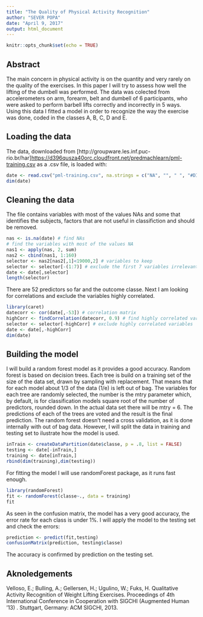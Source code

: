 ---
title: "The Quality of Physical Activity Recognition"
author: "SEVER POPA"
date: "April 9, 2017"
output: html_document
---

```{r setup, include=FALSE}
knitr::opts_chunk$set(echo = TRUE)
```

## Abstract
The main concern in physical activity is on the quantity and very rarely on the quality of the exercises. In this paper I will try to assess how well the lifting of the dumbell was performed. The data was colected from accelerometers on arm, forearm, belt and dumbell of 6 participants, who were asked to perform barbell lifts correctly and incorrectly in 5 ways.
Using this data I fitted a model in order to recognize the way the exercise was done, coded in the classes A, B, C, D and E.

## Loading the data
The data, downloaded from [http://groupware.les.inf.puc-rio.br/har]<https://d396qusza40orc.cloudfront.net/predmachlearn/pml-training.csv> as a .csv file, is loaded with:
```{r loading data}
date <- read.csv("pml-training.csv", na.strings = c("NA", "", " ", "#DIV/0!"))
dim(date)
```

## Cleaning the data
The file contains variables with most of the values NAs and some that identifies the subjects, factors that are not useful in classifiction and should be removed.
```{r cleaning data}
nas <- is.na(date) # find NAs
# find the variables with most of the values NA
nas1 <- apply(nas, 2, sum)
nas2 <- cbind(nas1, 1:160)
selector <- nas2[nas2[,1]<19000,2] # variables to keep
selector <- selector[-(1:7)] # exclude the first 7 variables irrelevant for classification
date <- date[,selector]
length(selector)
```
There are 52 predictors so far and the outcome classe. Next I am looking for correlations and exclude the variables highly correlated.
```{r find correlations}
library(caret)
datecorr <- cor(date[,-53]) # correlation matrix
highCorr <- findCorrelation(datecorr, 0.9) # find highly correlated variables
selector <- selector[-highCorr] # exclude highly correlated variables
date <- date[,-highCorr]
dim(date)
```

## Building the model
I will build a random forest model as it provides a good accuracy. Random forest is based on decision trees. Each tree is build on a training set of the size of the data set, drawn by sampling with replacement. That means that for each model about 1/3 of the data (1/e) is left out of bag. The variables for each tree are randomly selected, the number is the mtry parameter which, by default, is for classification models square root of the number of predictors, rounded down. In the actual data set there will be mtry = 6. The predictions of each of the trees are voted and the result is the final prediction.
The random forest doesn't need a cross validation, as it is done internally with out of bag data. However, I will split the data in training and testing set to ilustrate how the model is used.
```{r sampling data}
inTrain <- createDataPartition(date$classe, p = .8, list = FALSE)
testing <- date[-inTrain,]
training <- date[inTrain,]
rbind(dim(training),dim(testing))
```
For fitting the model I will use randomForest package, as it runs fast enough.
```{r fitting the model}
library(randomForest)
fit <- randomForest(classe~., data = training)
fit
```
As seen in the confusion matrix, the model has a very good accuracy, the error rate for each class is under 1%.
I will apply the model to the testing set and check the errors:
```{r testing the model}
prediction <- predict(fit,testing)
confusionMatrix(prediction, testing$classe)
```
The accuracy is confirmed by prediction on the testing set.

## Aknoledgements
Velloso, E.; Bulling, A.; Gellersen, H.; Ugulino, W.; Fuks, H. Qualitative Activity Recognition of Weight Lifting Exercises. Proceedings of 4th International Conference in Cooperation with SIGCHI (Augmented Human '13) . Stuttgart, Germany: ACM SIGCHI, 2013.
